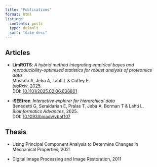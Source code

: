 ```yaml
---
title: "Publications"
format: html
listing:
  contents: posts
  type: default
  sort: "date desc"
---
```


## **Articles**


- **LimROTS**: *A hybrid method integrating empirical bayes and reproducibility-optimized statistics for robust analysis of proteomics data*  
  Mostafa A, Jeba A, Lahti L & Coffey E.  
  *bioRxiv*, 2025.  
  DOI: [10.1101/2025.02.06.636801](https://doi.org/10.1101/2025.02.06.636801)

- **iSEEtree**: *Interactive explorer for hierarchical data*  
  Benedetti G, Seraidarian E, Pralas T, Jeba A, Borman T & Lahti L.  
  *Bioinformatics Advances*, 2025.  
  DOI: [10.1093/bioadv/vbaf107](https://doi.org/10.1093/bioadv/vbaf107)

## **Thesis**

- Using Principal Component Analysis to Determine Changes in Mechanical Properties, 2021

- Digital Image Processing and Image Restoration, 2011

